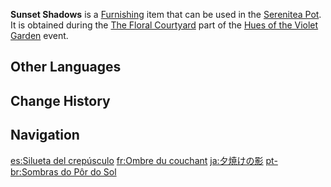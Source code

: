 {{Furnishing Infobox
|id             = 373849
|image          = Item Sunset Shadows.png
|category       = Main Flower
|quality        = 3
|description    = A shy main flower of Mondstadt. It evokes the scene of a young woman waiting for her lover's return under the glow of sunset, as she stands on tip-toe while gazing at the distant horizon.
|event          = Hues of the Violet Garden
|source1        = [[Hues of the Violet Garden/The Floral Courtyard|The Floral Courtyard]] event
}}
'''Sunset Shadows''' is a [[Furnishing]] item that can be used in the [[Serenitea Pot]]. It is obtained during the [[Hues of the Violet Garden/The Floral Courtyard|The Floral Courtyard]] part of the [[Hues of the Violet Garden]] event.

==Other Languages==
{{Other Languages
|en      = Sunset Shadows
|zhs     = 晚霞的姿影
|zhs_rm  = Wǎnxiá de Zīyǐng
|zht     = 晚霞的姿影
|zht_rm  = Wǎnxiá de Zīyǐng
|zh_tl   = 
|ja      = 夕焼けの影
|ja_rm   = Yuuyake no Kage{{Assumed}}
|ja_tl   = 
|ko      = 노을의 자태
|ko_rm   = Noeul-ui Jatae
|ko_tl   = Figure of the Sunset
|es      = Silueta del crepúsculo
|es_tl   = Silhouette of the Twilight
|fr      = Ombre du couchant
|fr_tl   = Sunset Shadow
|ru      = Тени заката
|ru_tl   = Sunset Shadows
|th      = ดอกร่างเงายามสนธยา
|th_rm   = 
|th_tl   = 
|vi      = Chiếc Bóng Hoàng Hôn
|vi_tl   = 
|de      = Schatten der Abenddämmerung
|de_tl   = Dusk's Shadows
|id      = Bayangan Senja
|id_tl   = Sunset Shadows
|pt      = Sombras do Pôr do Sol
|pt_tl   = 
|tr      = Gün Batımında Gölgeler
|tr_tl   = 
|it      = Ombra del tramonto
|it_tl   = 
}}

==Change History==
{{Change History|2.6}}

==Navigation==
{{Furnishing Navbox/Subsystems|curio}}

[[es:Silueta del crepúsculo]]
[[fr:Ombre du couchant]]
[[ja:夕焼けの影]]
[[pt-br:Sombras do Pôr do Sol]]